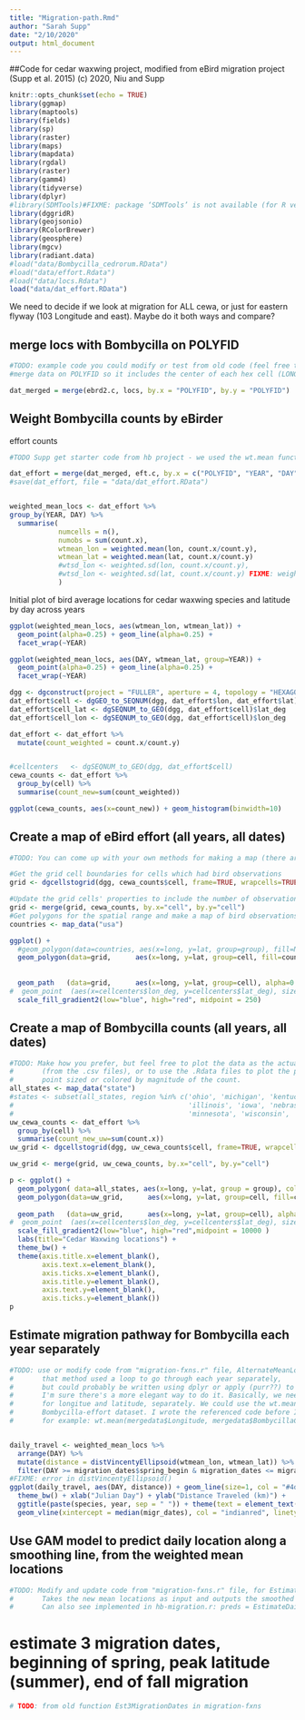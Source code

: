 ```yaml
---
title: "Migration-path.Rmd"
author: "Sarah Supp"
date: "2/10/2020"
output: html_document
---
```


##Code for cedar waxwing project, modified from eBird migration project (Supp et al. 2015)
(c) 2020, Niu and Supp


```r
knitr::opts_chunk$set(echo = TRUE)
library(ggmap)
library(maptools)
library(fields)
library(sp)
library(raster)
library(maps)
library(mapdata)
library(rgdal)
library(raster)
library(gamm4)
library(tidyverse)
library(dplyr)
#library(SDMTools)#FIXME: package ‘SDMTools’ is not available (for R version 3.6.2)
library(dggridR)
library(geojsonio)
library(RColorBrewer)
library(geosphere)
library(mgcv)
library(radiant.data)
#load("data/Bombycilla_cedrorum.RData")
#load("data/effort.Rdata")
#load("data/locs.Rdata")
load("data/dat_effort.RData")
```

We need to decide if we look at migration for ALL cewa, or just for eastern flyway (103 Longitude and east). Maybe do it both ways and compare?


## merge locs with Bombycilla on POLYFID
```r
#TODO: example code you could modify or test from old code (feel free to delete when done)  
#merge data on POLYFID so it includes the center of each hex cell (LONGITUDE.y, LATITUDE.y)

dat_merged = merge(ebrd2.c, locs, by.x = "POLYFID", by.y = "POLYFID")

```

## Weight Bombycilla counts by eBirder 
effort counts  
```r
#TODO Supp get starter code from hb project - we used the wt.mean function before, from SDMTools package. You can find example in "migration-fxns.r" in the function written for AlternateMeanLocs (see also the code chunk below for Estimate migration pathway)

dat_effort = merge(dat_merged, eft.c, by.x = c("POLYFID", "YEAR", "DAY"), by.y = c("POLYFID","YEAR",  "DAY"))
#save(dat_effort, file = "data/dat_effort.RData")


weighted_mean_locs <- dat_effort %>%
group_by(YEAR, DAY) %>%
  summarise(
            numcells = n(), 
            numobs = sum(count.x),
            wtmean_lon = weighted.mean(lon, count.x/count.y), 
            wtmean_lat = weighted.mean(lat, count.x/count.y) 
            #wtsd_lon <- weighted.sd(lon, count.x/count.y),
            #wtsd_lon <- weighted.sd(lat, count.x/count.y) FIXME: weighted standard deviation
            )
```


Initial plot of bird average locations for cedar waxwing species and latitude by day across years
```r
ggplot(weighted_mean_locs, aes(wtmean_lon, wtmean_lat)) +
  geom_point(alpha=0.25) + geom_line(alpha=0.25) +
  facet_wrap(~YEAR)

ggplot(weighted_mean_locs, aes(DAY, wtmean_lat, group=YEAR)) +
  geom_point(alpha=0.25) + geom_line(alpha=0.25) +
  facet_wrap(~YEAR)
```



```r
dgg <- dgconstruct(project = "FULLER", aperture = 4, topology = "HEXAGON", res = 6)
dat_effort$cell <- dgGEO_to_SEQNUM(dgg, dat_effort$lon, dat_effort$lat)$seqnum
dat_effort$cell_lat <- dgSEQNUM_to_GEO(dgg, dat_effort$cell)$lat_deg 
dat_effort$cell_lon <- dgSEQNUM_to_GEO(dgg, dat_effort$cell)$lon_deg 

dat_effort <- dat_effort %>%
  mutate(count_weighted = count.x/count.y)


#cellcenters   <- dgSEQNUM_to_GEO(dgg, dat_effort$cell)
cewa_counts <- dat_effort %>%
  group_by(cell) %>% 
  summarise(count_new=sum(count_weighted))

ggplot(cewa_counts, aes(x=count_new)) + geom_histogram(binwidth=10)
```


## Create a map of eBird effort (all years, all dates)


```r
#TODO: You can come up with your own methods for making a map (there are SO many), and/or you can use #       the code from "hb-migration.r" and "migration-fxns.r" as a starting point for ideas.

#Get the grid cell boundaries for cells which had bird observations
grid <- dgcellstogrid(dgg, cewa_counts$cell, frame=TRUE, wrapcells=TRUE)

#Update the grid cells' properties to include the number of observations in each cell
grid <- merge(grid, cewa_counts, by.x="cell", by.y="cell")
#Get polygons for the spatial range and make a map of bird observations
countries <- map_data("usa") 

ggplot() + 
  #geom_polygon(data=countries, aes(x=long, y=lat, group=group), fill=NA, color="black")   +
  geom_polygon(data=grid,      aes(x=long, y=lat, group=cell, fill=count_new), alpha=0.4)    +
  
  
  geom_path   (data=grid,      aes(x=long, y=lat, group=cell), alpha=0.4, color="white") +
#  geom_point  (aes(x=cellcenters$lon_deg, y=cellcenters$lat_deg), size=0.5) +
  scale_fill_gradient2(low="blue", high="red", midpoint = 250)


```


## Create a map of Bombycilla counts (all years, all dates)

```r
#TODO: Make how you prefer, but feel free to plot the data as the actual locations of the birds 
#       (from the .csv files), or to use the .Rdata files to plot the polygon center, maybe with 
#       point sized or colored by magnitude of the count.
all_states <- map_data("state")
#states <- subset(all_states, region %in% c('ohio', 'michigan', 'kentucky', 'tennessee', 'indiana', 
#                                           'illinois', 'iowa', 'nebraska','south dakota', 'north dakota',
#                                           'minnesota', 'wisconsin', 'missouri', 'kansas'))
uw_cewa_counts <- dat_effort %>%
  group_by(cell) %>% 
  summarise(count_new_uw=sum(count.x))
uw_grid <- dgcellstogrid(dgg, uw_cewa_counts$cell, frame=TRUE, wrapcells=TRUE)

uw_grid <- merge(grid, uw_cewa_counts, by.x="cell", by.y="cell")

p <- ggplot() +
  geom_polygon( data=all_states, aes(x=long, y=lat, group = group), colour="black", fill="white" ) +
  geom_polygon(data=uw_grid,      aes(x=long, y=lat, group=cell, fill=count_new_uw), alpha=0.4)    +
  
  geom_path   (data=uw_grid,      aes(x=long, y=lat, group=cell), alpha=0.4, color="white") +
#  geom_point  (aes(x=cellcenters$lon_deg, y=cellcenters$lat_deg), size=0.5) +
  scale_fill_gradient2(low="blue", high="red",midpoint = 10000 )
  labs(title="Cedar Waxwing locations") + 
  theme_bw() + 
  theme(axis.title.x=element_blank(),
        axis.text.x=element_blank(),
        axis.ticks.x=element_blank(),
        axis.title.y=element_blank(),
        axis.text.y=element_blank(),
        axis.ticks.y=element_blank())
p


```


## Estimate migration pathway for Bombycilla each year separately
```r
#TODO: use or modify code from "migration-fxns.r" file, AlternateMeanLocs
#       that method used a loop to go through each year separately, 
#       but could probably be written using dplyr or apply (purr??) to simplify and optimize
#       I'm sure there's a more elegant way to do it. Basically, we need to calculate a weighted mean
#       for longitue and latitude, separately. We could use the wt.mean function (pkg=SDMTools), and #       the weight would be the cedarwaxwing count/total ebirder count from each row in the merged 
#       Bombycilla-effort dataset. I wrote the referenced code before I became a tidyverse user. 
#       for example: wt.mean(mergedata$Longitude, mergedata$BombycillaCount/mergedata$ebirdCount)



```

```r
daily_travel <- weighted_mean_locs %>%
  arrange(DAY) %>%
  mutate(distance = distVincentyEllipsoid(wtmean_lon, wtmean_lat)) %>% 
  filter(DAY >= migration_dates$spring_begin & migration_dates <= migration_dates$autumn_end)
#FIXME: error in distVincentyEllipsoid()
ggplot(daily_travel, aes(DAY, distance)) + geom_line(size=1, col = "#4daf4a") + 
  theme_bw() + xlab("Julian Day") + ylab("Distance Traveled (km)") + 
  ggtitle(paste(species, year, sep = " ")) + theme(text = element_text(size=20)) +  
  geom_vline(xintercept = median(migr_dates), col = "indianred", linetype = "dashed")
```

## Use GAM model to predict daily location along a smoothing line, from the weighted mean locations
```r
#TODO: Modify and update code from "migration-fxns.r" file, for EstimateDailyLocs. 
#       Takes the new mean locations as input and outputs the smoothed migration path day by day.
#       Can also see implemented in hb-migration.r: preds = EstimateDailyLocs(meanlocs)

```


# estimate 3 migration dates, beginning of spring, peak latitude (summer), end of fall migration
```r
# TODO: from old function Est3MigrationDates in migration-fxns

```

